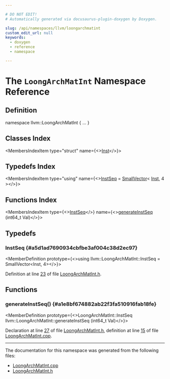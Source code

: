 ```yaml
---

# DO NOT EDIT!
# Automatically generated via docusaurus-plugin-doxygen by Doxygen.

slug: /api/namespaces/llvm/loongarchmatint
custom_edit_url: null
keywords:
  - doxygen
  - reference
  - namespace

---
```





# The `LoongArchMatInt` Namespace Reference

<DoxygenPage pluginConfig={pluginConfig}>



## Definition

<CodeBlock>namespace llvm::LoongArchMatInt &#123; ... &#125;</CodeBlock>

## Classes Index

<MembersIndex>

<MembersIndexItem
  type="struct"
  name={<><a href="/docs/api/structs/llvm/loongarchmatint/inst">Inst</a></>}>
</MembersIndexItem>

</MembersIndex>

## Typedefs Index

<MembersIndex>

<MembersIndexItem
  type="using"
  name={<><a href="#a5d1ad7690934cbfbe3af004c38d2ec97">InstSeq</a> = <a href="/docs/api/classes/llvm/smallvector">SmallVector</a>&lt; <a href="/docs/api/structs/llvm/loongarchmatint/inst">Inst</a>, 4 &gt;</>}>
</MembersIndexItem>

</MembersIndex>

## Functions Index

<MembersIndex>

<MembersIndexItem
  type={<><a href="#a5d1ad7690934cbfbe3af004c38d2ec97">InstSeq</a></>}
  name={<><a href="#a1e8bf674882ab22f3fa510916fab18fe">generateInstSeq</a> (int64&#95;t Val)</>}>
</MembersIndexItem>

</MembersIndex>


<SectionDefinition>

## Typedefs

### InstSeq {#a5d1ad7690934cbfbe3af004c38d2ec97}

<MemberDefinition
  prototype={<>using llvm::LoongArchMatInt::InstSeq =  SmallVector&lt;Inst, 4&gt;</>}>

Definition at line <a href="/docs/api/files/lib/lib/target/lib/target/loongarch/lib/target/loongarch/mctargetdesc/loongarchmatint-h/#l00023">23</a> of file <a href="/docs/api/files/lib/lib/target/lib/target/loongarch/lib/target/loongarch/mctargetdesc/loongarchmatint-h">LoongArchMatInt.h</a>.
</MemberDefinition>

</SectionDefinition>

<SectionDefinition>

## Functions

### generateInstSeq() {#a1e8bf674882ab22f3fa510916fab18fe}

<MemberDefinition
  prototype={<>LoongArchMatInt::InstSeq llvm::LoongArchMatInt::generateInstSeq (int64&#95;t Val)</>}>

Declaration at line <a href="/docs/api/files/lib/lib/target/lib/target/loongarch/lib/target/loongarch/mctargetdesc/loongarchmatint-h/#l00027">27</a> of file <a href="/docs/api/files/lib/lib/target/lib/target/loongarch/lib/target/loongarch/mctargetdesc/loongarchmatint-h">LoongArchMatInt.h</a>, definition at line <a href="/docs/api/files/lib/lib/target/lib/target/loongarch/lib/target/loongarch/mctargetdesc/loongarchmatint-cpp/#l00015">15</a> of file <a href="/docs/api/files/lib/lib/target/lib/target/loongarch/lib/target/loongarch/mctargetdesc/loongarchmatint-cpp">LoongArchMatInt.cpp</a>.
</MemberDefinition>

</SectionDefinition>

<hr/>

The documentation for this namespace was generated from the following files:

<ul>
<li><a href="/docs/api/files/lib/lib/target/lib/target/loongarch/lib/target/loongarch/mctargetdesc/loongarchmatint-cpp">LoongArchMatInt.cpp</a></li>
<li><a href="/docs/api/files/lib/lib/target/lib/target/loongarch/lib/target/loongarch/mctargetdesc/loongarchmatint-h">LoongArchMatInt.h</a></li>
</ul>

</DoxygenPage>
